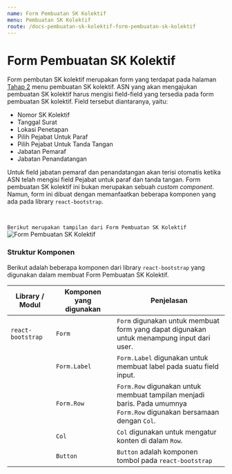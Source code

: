 ```yaml
---
name: Form Pembuatan SK Kolektif
menu: Pembuatan SK Kolektif
route: /docs-pembuatan-sk-kolektif-form-pembuatan-sk-kolektif
---
```


# Form Pembuatan SK Kolektif

Form pembutan SK kolektif merupakan form yang terdapat pada halaman [Tahap 2](/docs-pembuatan-sk-kolektif-step-two "title") menu pembuatan SK kolektif. 
ASN yang akan mengajukan pembuatan SK kolektif harus mengisi field-field yang tersedia pada form pembuatan SK kolektif. Field tersebut diantaranya, yaitu:
* Nomor SK Kolektif
* Tanggal Surat
* Lokasi Penetapan
* Pilih Pejabat Untuk Paraf
* Pilih Pejabat Untuk Tanda Tangan
* Jabatan Pemaraf
* Jabatan Penandatangan

Untuk field jabatan pemaraf dan penandatangan akan terisi otomatis ketika ASN telah mengisi field Pejabat untuk paraf dan tanda tangan. 
Form pembuatan SK kolektif ini bukan merupakan sebuah *custom component*. Namun, form ini dibuat dengan memanfaatkan beberapa komponen yang ada pada library `react-bootstrap`.

<br/>

```Berikut merupakan tampilan dari Form Pembuatan SK Kolektif```
![Form Pembuatan SK Kolektif](../../src/img/pembuatan-SK-Kolektif/FormPembuatanSKKolektif.jpeg)

### Struktur Komponen

Berikut adalah beberapa komponen dari library `react-bootstrap` yang digunakan dalam membuat Form Pembuatan SK Kolektif.

| Library / Modul   | Komponen yang digunakan | Penjelasan                                                                                                                                   |
| ----------------- | ----------------------- | -------------------------------------------------------------------------------------------------------------------------------------------- |
| `react-bootstrap` | `Form`                  | `Form` digunakan untuk membuat form yang dapat digunakan <br/> untuk menampung input dari user.                                              |
|                   | `Form.Label`            | `Form.Label` digunakan untuk membuat label pada suatu field input.                                                                           |
|                   | `Form.Row`              | `Form.Row` digunakan untuk membuat tampilan menjadi baris. Pada umumnya <br/> `Form.Row` digunakan bersamaan dengan `Col`.                   |
|                   | `Col`                   | `Col` digunakan untuk mengatur konten di dalam `Row`.                                                                                        |
|                   | `Button`                | `Button` adalah komponen tombol pada `react-bootstrap`                                                                                       |
